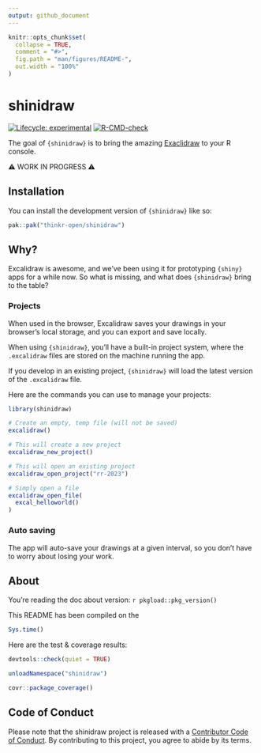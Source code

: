 ```yaml
---
output: github_document
---
```


<!-- README.md is generated from README.Rmd. Please edit that file -->

```r
knitr::opts_chunk$set(
  collapse = TRUE,
  comment = "#>",
  fig.path = "man/figures/README-",
  out.width = "100%"
)
```

# shinidraw

<!-- badges: start -->
[![Lifecycle: experimental](https://img.shields.io/badge/lifecycle-experimental-orange.svg)](https://lifecycle.r-lib.org/articles/stages.html#experimental)
[![R-CMD-check](https://github.com/ColinFay/shinidraw/actions/workflows/R-CMD-check.yaml/badge.svg)](https://github.com/ColinFay/shinidraw/actions/workflows/R-CMD-check.yaml)
<!-- badges: end -->

The goal of `{shinidraw}` is to bring the amazing [Exaclidraw](https://excalidraw.com/) to your R console.

⚠️ WORK IN PROGRESS ⚠️

## Installation

You can install the development version of `{shinidraw}` like so:

``` r
pak::pak("thinkr-open/shinidraw")
```

## Why?

Excalidraw is awesome, and we've been using it for prototyping `{shiny}` apps for a while now.
So what is missing, and what does `{shinidraw}` bring to the table?

### Projects

When used in the browser, Excalidraw saves your drawings in your browser's local storage, and you can export and save locally.

When using `{shinidraw}`, you'll have a built-in project system, where the `.excalidraw` files are stored on the machine running the app.

If you develop in an existing project, `{shinidraw}` will load the latest version of the `.excalidraw` file.

Here are the commands you can use to manage your projects:

```r
library(shinidraw)

# Create an empty, temp file (will not be saved)
excalidraw()

# This will create a new project
excalidraw_new_project()

# This will open an existing project
excalidraw_open_project("rr-2023")

# Simply open a file
excalidraw_open_file(
  excal_helloworld()
)
```

### Auto saving

The app will auto-save your drawings at a given interval, so you don't have to worry about losing your work.


## About

You're reading the doc about version: `r pkgload::pkg_version()`

This README has been compiled on the

```r
Sys.time()
```

Here are the test & coverage results:

```r
devtools::check(quiet = TRUE)
```

```r
unloadNamespace("shinidraw")
```

```r
covr::package_coverage()
```

## Code of Conduct

Please note that the shinidraw project is released with a [Contributor Code of Conduct](https://contributor-covenant.org/version/2/1/CODE_OF_CONDUCT.html). By contributing to this project, you agree to abide by its terms.
